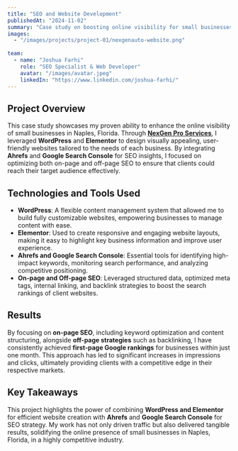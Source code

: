 ```yaml
---
title: "SEO and Website Development"
publishedAt: "2024-11-02"
summary: "Case study on boosting online visibility for small businesses in Naples, Florida, using WordPress, Elementor, and advanced SEO strategies."
images:
  - "/images/projects/project-01/nexgenauto-website.png"
  
team:
  - name: "Joshua Farhi"
    role: "SEO Specialist & Web Developer"
    avatar: "/images/avatar.jpeg"
    linkedIn: "https://www.linkedin.com/joshua-farhi/"
---
```


## Project Overview

This case study showcases my proven ability to enhance the online visibility of small businesses in Naples, Florida. Through **[NexGen Pro Services](https://nexgenproservices.com/)**, I leveraged **WordPress** and **Elementor** to design visually appealing, user-friendly websites tailored to the needs of each business. By integrating **Ahrefs** and **Google Search Console** for SEO insights, I focused on optimizing both on-page and off-page SEO to ensure that clients could reach their target audience effectively.

## Technologies and Tools Used

- **WordPress**: A flexible content management system that allowed me to build fully customizable websites, empowering businesses to manage content with ease.
- **Elementor**: Used to create responsive and engaging website layouts, making it easy to highlight key business information and improve user experience.
- **Ahrefs and Google Search Console**: Essential tools for identifying high-impact keywords, monitoring search performance, and analyzing competitive positioning.
- **On-page and Off-page SEO**: Leveraged structured data, optimized meta tags, internal linking, and backlink strategies to boost the search rankings of client websites.

## Results

By focusing on **on-page SEO**, including keyword optimization and content structuring, alongside **off-page strategies** such as backlinking, I have consistently achieved **first-page Google rankings** for businesses within just one month. This approach has led to significant increases in impressions and clicks, ultimately providing clients with a competitive edge in their respective markets.

## Key Takeaways

This project highlights the power of combining **WordPress and Elementor** for efficient website creation with **Ahrefs** and **Google Search Console** for SEO strategy. My work has not only driven traffic but also delivered tangible results, solidifying the online presence of small businesses in Naples, Florida, in a highly competitive industry.
